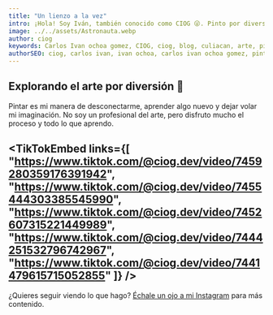 ```yaml
---
title: "Un lienzo a la vez"
intro: ¡Hola! Soy Iván, también conocido como CIOG 😜. Pinto por diversión y para aprender algo nuevo cada día.
image: ../../assets/Astronauta.webp
author: ciog
keywords: Carlos Ivan ochoa gomez, CIOG, ciog, blog, culiacan, arte, pintura, creatividad
authorSEO: ciog, carlos ivan, ivan ochoa, carlos ivan ochoa gomez, pintura, creatividad, ciog.dev
---
```



## Explorando el arte por diversión 🎨

Pintar es mi manera de desconectarme, aprender algo nuevo y dejar volar mi imaginación. No soy un profesional del arte, pero disfruto mucho el proceso y todo lo que aprendo.

<TikTokEmbed links={[
  "https://www.tiktok.com/@ciog.dev/video/7459280359176391942",
  "https://www.tiktok.com/@ciog.dev/video/7455444303385545990",
  "https://www.tiktok.com/@ciog.dev/video/7452607315221449989",
  "https://www.tiktok.com/@ciog.dev/video/7444251532796742967",
  "https://www.tiktok.com/@ciog.dev/video/7441479615715052855"
]} />
---

¿Quieres seguir viendo lo que hago? [Échale un ojo a mi Instagram](https://www.instagram.com/ciog.dev/) para más contenido.
